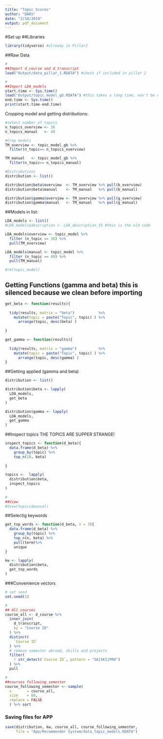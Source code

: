 ```yaml
---
title: "Topic Scores"
author: "DARS"
date: "2/18/2019"
output: pdf_document
---
```

#Set up
##Libraries
```r
library(tidyverse) #already in Pillar2
```

##Raw Data
```r
#
##Import d_course and d_transcript
load("Output/data_pillar_1.RDATA") #check if included in pillar 2
```

```r
#
##Import LDA_models
start.time <- Sys.time()
load("Output/topic_model_gb.RDATA") #this takes a long time, won't be needed in pillar 2
end.time <- Sys.time()
print(start.time-end.time)
```

Cropping model and getting distributions:
```r
#select number of topics
n_topics_overview <- 36
n_topics_manual   <- 40 

#Crop models
TM_overview <- topic_model_gb %>%
  filter(n_topic== n_topics_overview) 

TM_manual   <- topic_model_gb %>%
  filter(n_topic== n_topics_manual)

#Distributions
distribution <- list()

distribution$beta$overview  <- TM_overview %>% pull(b_overview)
distribution$beta$manual    <- TM_manual   %>% pull(b_manual)

distribution$gamma$overview <- TM_overview %>% pull(g_overview)
distribution$gamma$manual   <- TM_manual   %>% pull(g_manual)

```

##Models in list:
```r
LDA_models <- list()
#LDA_models$description <- LDA_description_35 #this is the old code

LDA_models$overview <- topic_model %>% 
  filter (n_topic == 36) %>%
  pull(TM_overview)

LDA_models$manual <- topic_model %>% 
  filter (n_topic == 40) %>%
  pull(TM_manual)

#rm(topic_model)
```

## Getting Functions (gamma and beta) this is silenced because we clean before importing
```r
get_beta <- function(results){
  
  tidy(results, matrix = "beta")           %>%
    mutate(topic = paste("Topic", topic) ) %>%
      arrange(topic, desc(beta) )
  
}

get_gamma <- function(results){
  
  tidy(results, matrix = "gamma")          %>%
    mutate(topic = paste("Topic", topic) ) %>%
      arrange(topic, desc(gamma) )
}

```

##Getting applied (gamma and beta) 
```r
distribution <- list()

distribution$beta <- lapply(
  LDA_models,
  get_beta
)

distribution$gamma <- lapply(
  LDA_models,
  get_gamma
)

```

##Inspect topics
THE TOPICS ARE SUPPER STRANGE!
```r

inspect_topics <- function(d_beta){
  data.frame(d_beta) %>%
    group_by(topic) %>%
    top_n(10, beta)
  
}

topics <-  lapply(
  distribution$beta,
  inspect_topics
)
 
#
##View
#View(topics$manual)
```

##Selectig keywords
```r
get_top_words <- function(d_beta, n = 3){
  data.frame(d_beta) %>%
    group_by(topic) %>%
    top_n(n, beta) %>%
    pull(term)%>%
    unique
}

kw <- lapply(
  distribution$beta,
  get_top_words
)
```
###Convenience vectors
```r
# set seed
set.seed(1)

#
## All courses
course_all <- d_course %>%
  inner_join(
    d_transcript,
    by = "Course ID"
  ) %>%
  distinct(
    `Course ID`
  ) %>%
  # remove semester abroad, skills and projects
  filter(
    ! str_detect(`Course ID`, pattern = "SA|SKI|PRO")
  ) %>%
  pull

#
##courses following_semester
course_following_semester <- sample(
  x       = course_all,
  size    = 60,
  replace = FALSE
  ) %>% sort
```

### Saving files for APP
```r
save(distribution, kw, course_all, course_following_semester,
     file = "App/Recommender System/data_topic_models.RDATA")
```
